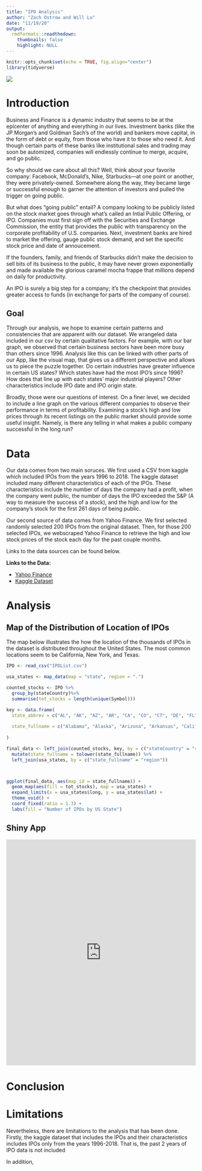 ```yaml
---
title: "IPO Analysis"
author: "Zach Ostrow and Will Lu"
date: "11/19/20"
output:
  rmdformats::readthedown:
    thumbnails: false
    highlight: NULL
---
```


```r
knitr::opts_chunk$set(echo = TRUE, fig.align="center")
library(tidyverse)
```
![](https://www.pymnts.com/wp-content/uploads/2020/09/IPO-Canada.jpg)

# Introduction

Business and Finance is a dynamic industry that seems to be at the epicenter of anything and everything in our lives. Investment banks (like the JP Morgan's and Goldman Sach's of the world) and bankers move capital, in the form of debt or equity, from those who have it to those who need it. And though certain parts of these banks like institutional sales and trading may soon be automized, companies will endlessly continue to merge, acquire, and go public. 

So why should we care about all this? Well, think about your favorite company: Facebook, McDonald's, Nike, Starbucks—at one point or another, they were privately-owned. Somewhere along the way, they became large or successful enough to garner the attention of investors and pulled the trigger on going public. 

But what does "going public" entail? A company looking to be publicly listed on the stock market goes through what's called an Intial Public Offering, or IPO. Companies must first sign off with the Securities and Exchange Commission, the entity that provides the public with transparency on the corporate profitability of U.S. companies. Next, investment banks are hired to market the offering, gauge public stock demand, and set the specific stock price and date of annoucement.

If the founders, family, and friends of Starbucks didn't make the decision to sell bits of its business to the public, it may have never grown exponentially and made available the glorious caramel mocha frappe that millions depend on daily for productivity.

An IPO is surely a big step for a company; it's the checkpoint that provides greater access to funds (in exchange for parts of the company of course). 

## Goal
Through our analysis, we hope to examine certain patterns and consistencies that are apparent with our dataset. We wrangeled data included in our csv by certain qualitative factors. 
For example, with our bar graph, we observed that certain business sectors have been more busy than others since 1996. Analysis like this can be linked with other parts of our App, like the visual map, that gives us a different perspective and allows us to piece the puzzle together. Do certain industries have greater influence in certain US states? Which states have had the most IPO's since 1996? How does that line up with each states' major industrial players?
Other characteristics include IPO date and IPO origin state.

Broadly, those were our questions of interest. On a finer level, we decided to include a line graph on the various different companies to observe their performance in terms of profitability. Examining a stock's high and low prices through its recent listings on the public market should provide some useful insight. Namely, is there any telling in what makes a public company successful in the long run? 


# Data
Our data comes from two main soruces. We first used a CSV from kaggle which included IPOs from the years 1996 to 2018. The kaggle dataset included many different characteristics of each of the IPOs. These characteristics include the number of days the company had a profit, when the company went public, the number of days the IPO exceeded the S&P (A way to measure the success of a stock), and the high and low for the company's stock for the first 261 days of being public.

Our second source of data comes from Yahoo Finance. We first selected randomly selected 200 IPOs from the original dataset. Then, for those 200 selected IPOs, we webscraped Yahoo Finance to retrieve the high and low stock prices of the stock each day for the past couple months. 

Links to the data sources can be found below.

**Links to the Data:**

- [Yahoo Finance](https://finance.yahoo.com)
- [Kaggle Dataset](https://www.kaggle.com/proselotis/financial-ipo-data)

# Analysis

## Map of the Distribution of Location of IPOs

The map below illustrates the how the location of the thousands of IPOs in the dataset is distributed throughout the United States. The most common locations seem to be California, New York, and Texas.

```r
IPO <- read_csv("IPOList.csv")

usa_states <- map_data(map = "state", region = ".") 

counted_stocks <- IPO %>%
  group_by(stateCountry)%>%
  summarise(tot_stocks = length(unique(Symbol)))

key <- data.frame(
  state_abbrev = c("AL", "AK", "AZ", "AR", "CA", "CO", "CT", "DE", "FL", "GA", "HI", "ID", "IL", "IN", "IA", "KS", "KY", "LA", "ME", "MD", "MA", "MI", "MN", "MS", "MO", "MT", "NE", "NV", "NH", "NJ", "NM", "NY", "NC", "ND", "OH", "OK", "OR", "PA", "RI", "SC", "SD", "TN", "TX", "UT", "VT", "VA", "WA", "WV", "WI", "WY"),
  
  state_fullname = c("Alabama", "Alaska", "Arizona", "Arkansas", "California", "Colorado", "Connecticut", "Delaware", "Florida", "Georgia", "Hawaii", "Idaho", "Illinois", "Indiana", "Iowa", "Kansas", "Kentucky", "Louisiana", "Maine", "Maryland", "Massachusetts", "Michigan", "Minnesota", "Mississippi", "Missouri", "Montana", "Nebraska", "Nevada", "New Hampshire", "New Jersey", "New Mexico", "New York", "North Carolina", "North Dakota", "Ohio", "Oklahoma", "Oregon", "Pennsylvania", "Rhode Island", "South Carolina", "South Dakota", "Tennessee", "Texas", "Utah", "Vermont", "Virginia", "Washington", "West Virginia", "Wisconsin", "Wyoming")
  
)

final_data <- left_join(counted_stocks, key, by = c("stateCountry" = "state_abbrev"))%>%
  mutate(state_fullname = tolower(state_fullname)) %>%
  left_join(usa_states, by = c("state_fullname" = "region"))



ggplot(final_data, aes(map_id = state_fullname)) +
  geom_map(aes(fill = tot_stocks), map = usa_states) +
  expand_limits(x = usa_states$long, y = usa_states$lat) + 
  theme_void() +
  coord_fixed(ratio = 1.3) +
  labs(fill = "Number of IPOs by US State")
```

## Shiny App

<iframe height="600" width="100%" frameborder="no" title="Analysis" src="https://zostrow.shinyapps.io/Blog-MoneyMovers/"> </iframe>
 
# Conclusion

# Limitations

Nevertheless, there are limitations to the analysis that has been done. Firstly, the kaggle dataset that includes the IPOs and their characteristics includes IPOs only from the years 1996-2018. That is, the past 2 years of IPO data is not included

In addition,
